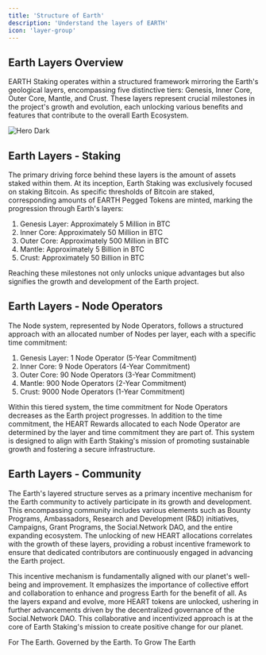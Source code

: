 ```yaml
---
title: 'Structure of Earth'
description: 'Understand the layers of EARTH'
icon: 'layer-group'
---
```

## Earth Layers Overview 

EARTH Staking operates within a structured framework mirroring the Earth's geological layers, encompassing five distinctive tiers: Genesis, Inner Core, Outer Core, Mantle, and Crust. These layers represent crucial milestones in the project's growth and evolution, each unlocking various benefits and features that contribute to the overall Earth Ecosystem.


<img
  className="hidden dark:block"
  src="https://i.imgur.com/5fErcxH.jpg"
  alt="Hero Dark"
/>


## Earth Layers - Staking 
The primary driving force behind these layers is the amount of assets staked within them. At its inception, Earth Staking was exclusively focused on staking Bitcoin. As specific thresholds of Bitcoin are staked, corresponding amounts of EARTH Pegged Tokens are minted, marking the progression through Earth's layers:

1. Genesis Layer: Approximately 5 Million in BTC
2. Inner Core: Approximately 50 Million in BTC
3. Outer Core: Approximately 500 Million in BTC
4. Mantle: Approximately 5 Billion in BTC
5. Crust: Approximately 50 Billion in BTC

Reaching these milestones not only unlocks unique advantages but also signifies the growth and development of the Earth project.

## Earth Layers - Node Operators
The Node system, represented by Node Operators, follows a structured approach with an allocated number of Nodes per layer, each with a specific time commitment:

1. Genesis Layer: 1 Node Operator (5-Year Commitment)
2. Inner Core: 9 Node Operators (4-Year Commitment)
3. Outer Core: 90 Node Operators (3-Year Commitment)
4. Mantle: 900 Node Operators (2-Year Commitment)
5. Crust: 9000 Node Operators (1-Year Commitment)

Within this tiered system, the time commitment for Node Operators decreases as the Earth project progresses. In addition to the time commitment, the HEART Rewards allocated to each Node Operator are determined by the layer and time commitment they are part of. This system is designed to align with Earth Staking's mission of promoting sustainable growth and fostering a secure infrastructure.

## Earth Layers - Community

The Earth's layered structure serves as a primary incentive mechanism for the Earth community to actively participate in its growth and development. This encompassing community includes various elements such as Bounty Programs, Ambassadors, Research and Development (R&D) initiatives, Campaigns, Grant Programs, the Social.Network DAO, and the entire expanding ecosystem. The unlocking of new HEART allocations correlates with the growth of these layers, providing a robust incentive framework to ensure that dedicated contributors are continuously engaged in advancing the Earth project.

This incentive mechanism is fundamentally aligned with our planet's well-being and improvement. It emphasizes the importance of collective effort and collaboration to enhance and progress Earth for the benefit of all. As the layers expand and evolve, more HEART tokens are unlocked, ushering in further advancements driven by the decentralized governance of the Social.Network DAO. This collaborative and incentivized approach is at the core of Earth Staking's mission to create positive change for our planet.

For The Earth. Governed by the Earth. To Grow The Earth
